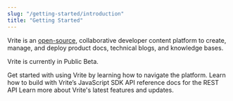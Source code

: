 ```yaml
---
slug: "/getting-started/introduction"
title: "Getting Started"
---
```


Vrite is an [open-source](https://github.com/vriteio/vrite), collaborative developer content platform to create, manage, and deploy product docs, technical blogs, and knowledge bases.

<Important>Vrite is currently in Public Beta.</Important>

<CardGrid>
  <Card link="/usage-guide/navigation/introduction" icon="mdi:play-circle" label="Usage Guide">
    Get started with using Vrite by learning how to navigate the platform.
  </Card>

  <Card link="/javascript-sdk/introduction" icon="mdi:language-javascript" label="JavaScript SDK">
    Learn how to build with Vrite’s JavaScript SDK
  </Card>

  <Card link="/api/authentication" icon="mdi:api" label="API Reference">
    API reference docs for the REST API
  </Card>

  <Card link="https://vrite.io/blog" icon="mdi:lightbulb" label="Blog">
    Learn more about Vrite's latest features and updates.
  </Card>
</CardGrid>
